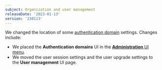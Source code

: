 ```yaml
---
subject: Organization and user management
releaseDate: '2023-01-13'
version: '230113'
---
```


We changed the location of some [authentication domain](https://docs.newrelic.com/docs/accounts/accounts-billing/new-relic-one-user-management/authentication-domains-saml-sso-scim-more) settings. Changes include:

* We placed the **Authentication domains** UI in the [**Administration** UI menu](https://docs.newrelic.com/docs/accounts/accounts-billing/new-relic-one-user-management/user-management-ui-and-tasks/#where).
* We moved the user session settings and the user upgrade settings to the **User management** UI page.
